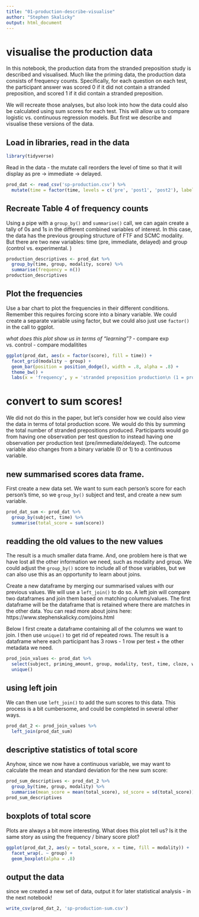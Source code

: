 ```yaml
---
title: "01-production-describe-visualise"
author: "Stephen Skalicky"
output: html_document
---
```


# visualise the production data

In this notebook, the production data from the stranded preposition study is described and visualised. Much like the priming data, the production data consists of frequency counts. Specifically, for each question on each test, the participant answer was scored 0 if it did not contain a stranded preposition, and scored 1 if it did contain a stranded preposition. 

We will recreate those analyses, but also look into how the data could also be calculated using sum scores for each test. This will allow us to compare logistic vs. continuous regression models. But first we describe and visualise these versions of the data. 

## Load in libraries, read in the data

```r
library(tidyverse)
```

Read in the data - the mutate call reorders the level of time so that it will display as pre -> immediate -> delayed. 

```r
prod_dat <- read_csv('sp-production.csv') %>%
  mutate(time = factor(time, levels = c('pre', 'post1', 'post2'), labels = c('pre', 'immediate', 'delayed')))
```


## Recreate Table 4 of frequency counts

Using a pipe with a `group_by()` and `summarise()` call, we can again create a tally of 0s and 1s in the different combined variables of interest. In this case, the data has the previous grouping structure of FTF and SCMC modality. But there are two new variables: time (pre, immediate, delayed) and group (control vs. experimental. )

```r

production_descriptives <- prod_dat %>%
  group_by(time, group, modality, score) %>%
  summarise(frequency = n())
production_descriptives
```

## Plot the frequencies

Use a bar chart to plot the frequencies in their different conditions. Remember this requires forcing score into a binary variable. We could create a separate variable using factor, but we could also just use `factor()` in the call to ggplot. 

*what does this plot show us in terms of "learning"?*
- compare exp vs. control
- compare modalitites


```r
ggplot(prod_dat, aes(x = factor(score), fill = time)) + 
  facet_grid(modality ~ group) + 
  geom_bar(position = position_dodge(), width = .8, alpha = .8) + 
  theme_bw() + 
  labs(x = 'frequency', y = 'stranded preposition production\n (1 = produced)')
```

# convert to sum scores!

We did not do this in the paper, but let's consider how we could also view the data in terms of total production score. We would do this by summing the total number of stranded prepositions produced. Participants would go from having one observation per test question to instead having one observation per production test (pre/immediate/delayed). The outcome variable also changes from a binary variable (0 or 1) to a continuous variable.

## new summarised scores data frame. 

First create a new data set. We want to sum each person's score for each person's time, so we `group_by()` subject and test, and create a new sum variable. 

```r
prod_dat_sum <- prod_dat %>%
  group_by(subject, time) %>%
  summarise(total_score = sum(score))
```

## readding the old values to the new values

The result is a much smaller data frame. And, one problem here is that we have lost all the other information we need, such as modality and group. We could adjust the `group_by()` score to include all of those variables, but we can also use this as an opportunity to learn about joins. 

Create a new dataframe by merging our summarised values with our previous values. We will use a `left_join()` to do so. A left join will compare two dataframes and join them based on matching columns/values. The first dataframe will be the dataframe that is retained where there are matches in the other data. You can read more about joins here: https://www.stephenskalicky.com/joins.html

Below I first create a dataframe containing all of the columns we want to join. I then use `unique()` to get rid of repeated rows. The result is a dataframe where each participant has 3 rows - 1 row per test + the other metadata we need.

```r
prod_join_values <- prod_dat %>%
  select(subject, priming_amount, group, modality, test, time, cloze, wmc, rec_pre) %>%
  unique()

```

## using left join

We can then use `left_join()` to add the sum scores to this data. 
This process is a bit cumbersome, and could be completed in several other ways.

```r
prod_dat_2 <- prod_join_values %>%
  left_join(prod_dat_sum)
```

## descriptive statistics of total score

Anyhow, since we now have a continuous variable, we may want to calculate the mean and standard deviation for the new sum score:

```r
prod_sum_descriptives <- prod_dat_2 %>%
  group_by(time, group, modality) %>%
  summarise(mean_score = mean(total_score), sd_score = sd(total_score))
prod_sum_descriptives
```


## boxplots of total score
Plots are always a bit more interesting. What does this plot tell us? Is it the same story as using the frequency / binary score plot? 


```r
ggplot(prod_dat_2, aes(y = total_score, x = time, fill = modality)) +
  facet_wrap(. ~ group) + 
  geom_boxplot(alpha = .8)

```

## output the data

since we created a new set of data, output it for later statistical analysis - in the next notebook!


```r
write_csv(prod_dat_2, 'sp-production-sum.csv')

```